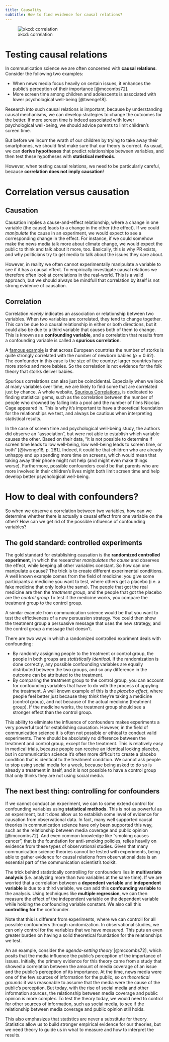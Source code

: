 ```yaml
---
title: Causality
subtitle: How to find evidence for causal relations?
---
```



![xkcd: correlation](https://imgs.xkcd.com/comics/correlation.png)


# Testing causal relations

In communication science we are often concerned with **causal relations**. 
Consider the following two examples:

- When news media focus heavily on certain issues, it enhances the public's perception of their importance [@mccombs72].
- More screen time among children and adolescents is associated with lower psychological well-being [@twenge18].

Research into such causal relations is important, because by understanding causal mechanisms, we can develop strategies to change the outcomes for the better.
If more screen time is indeed associated with lower psychological well-being, we should advice parents to limit children's screen time.

But before we incurr the wrath of our children by trying to take away their smartphones, we should first make sure that our theory is correct.
As usual, we can **derive hypotheses** that predict relationships between variables, and then test these hypotheses with **statistical methods**.

However, when testing causal relations, we need to be particularly careful, because **correlation does not imply causation**!


# Correlation versus causation

## Causation 

Causation implies a cause-and-effect relationship, where a change in one variable (the cause) leads to a change in the other (the effect). 
If we could *manipulate* the cause in an experiment, we would expect to see a corresponding change in the effect.
For instance, if we could somehow make the news media talk more about climate change, we would expect the public to think and talk about it more, too. 
Basically, this is why PR exists, and why politicians try to get media to talk about the issues they care about.

However, in reality we often cannot experimentally manipulate a variable to see if it has a causal effect.
To empirically investigate causal relations we therefore often look at correlations in the real-world. 
This is a valid approach, but we should always be mindfull that correlation by itself is not strong evidence of causation.


## Correlation

Correlation *merely* indicates an association or relationship between two variables.
When two variables are correlated, they tend to change together.
This can be due to a causal relationship in either or both directions, but it could also be due to a third variable that causes both of them to change.
This is known as a **confounding variable**, and a correlation that results from a confounding variable is called a **spurious correlation**.

::: {.callout-note title="Famous spurious correlations" collapse="true"}
A [famous example](http://www.brixtonhealth.com/storksBabies.pdf) is that across European countries the number of storks is quite strongly correlated with the number of newborn babies ($\rho = 0.62$). The confounder in this case is the size of the country: larger countries have more storks and more babies. So the correlation is not evidence for the folk theory that storks deliver babies.

Spurious correlations can also just be coincidental. 
Especially when we look at many variables over time, we are likely to find some that are correlated just by chance. 
A whole website, [Spurious Correlations](https://www.tylervigen.com/spurious-correlations), is dedicated to finding statistical gems, such as the correlation between the number of people who drowned by falling into a pool and the number of films Nicolas Cage appeared in.
This is why it's important to have a theoretical foundation for the relationships we test, and always be cautious when interpreting statistical results.
:::


In the case of screen time and psychological well-being study, the authors did observe an "association", but were not able to establish which variable causes the other.
Based on their data, "it is not possible to determine if screen time leads to low well-being, low well-being leads to screen time, or both" [@twenge18, p. 281].
Indeed, it could be that children who are already unhappy end up spending more time on screens, which would mean that taking away their phone might not help (and might even make things worse).
Furthermore, possible confounders could be that parents who are more involved in their children's lives might both limit screen time and help develop better psychological well-being.

# How to deal with confounders?

So when we observe a correlation between two variables, how can we determine whether there is actually a causal effect from one variable on the other?
How can we get rid of the possible influence of confounding variables?

## The gold standard: controlled experiments

The gold standard for establishing causation is the **randomized controlled experiment**, in which the researcher *manipulates the cause* and observes the effect, while keeping all other variables constant.
So how can one manipulate a cause?
The trick is to create different experimental conditions.
A well known example comes from the field of medicine: you give some participants a medicine you want to test, where others get a placebo (i.e. a fake medicine that only looks the same).
The people that got the real medicine are then the *treatment group*, and the people that got the placebo are the *control group*
To test if the medicine works, you compare the treatment group to the control group.

A similar example from communication science would be that you want to test the effictiveness of a new persuasion strategy.
You could then show the treatment group a persuasive message that uses the new strategy, and the control group a message that doesn't. 

There are two ways in which a randomized controlled expriment deals with confounding:

* By randomly assigning people to the treatment or control group, the people in both groups are *statistically identical*. If the randomization is done correctly, any possible confounding variables are equally distributed between the two groups, and so any difference in the outcome can be attributed to the treatment. 
* By comparing the treatment group to the control group, you can account for confounding variables that have to do with the process of appyling the treatment. A well known example of this is the *placebo effect*, where people feel better just because they *think* they're taking a medicine (control group), and not because of the actual medicine (treatment group). If the medicine works, the treatment group should see a stronger effect than the control group. 

This ability to eliminate the influence of confounders makes experiments a very powerful tool for establishing causation.
However, in the field of communication science it is often not possible or ethical to conduct valid experiments.
There should be absolutely no difference between the treatment and control group, except for the treatment.
This is relatively easy in medical trials, because people can receive an identical looking placebo, but in communication science it's often more difficult to create a placebo condition that is identical to the treatment condition.
We cannot ask people to stop using social media for a week, because being asked to do so is already a treatment in itself, and it is not possible to have a control group that only thinks they are not using social media.


## The next best thing: controlling for confounders

If we cannot conduct an experiment, we can to some extend control for confounding variables using **statistical methods**.
This is not as powerful as an experiment, but it does allow us to establish some level of evidence for causation from observational data.
In fact, many well supported causal theories in communication science have only been supported this way, such as the relationship between media coverage and public opinion [@mccombs72].
And even common knowledge like "smoking causes cancer", that is the foundation for anti-smoking policies, relies heavily on evidence from these types of observational studies.
Given that many communication science theories cannot be tested with experiments, being able to gather evidence for causal relations from observational data is an essential part of the communication scientist's toolkit.

The trick behind statistically controlling for confounders lies in **multivariate analysis** (i.e. analyzing more than two variables at the same time).
If we are worried that a correlation between a **dependent variable** and **independent variable** is due to a third variable, we can add this **confounding variable** to the analysis.
Using techniques like **multiple regression**, we can then measure the effect of the independent variable on the dependent variable while holding the confounding variable constant.
We also call this **controlling for** the confounder.

Note that this is different from experiments, where we can controll for all possible confounders through randomization.
In observational studies, we can only control for the variables that we have measured.
This puts an even greater burden on having a solid theoretical foundation for the relationships we test.

An an example, consider the *agenda-setting theory* [@mccombs72], which posits that the media influence the public's perception of the importance of issues.
Initially, the primary evidence for this theory came from a study that showed a correlation between the amount of media coverage of an issue and the public's perception of its importance.
At the time, news media were one of the few sources of information for the public, so *on theoretical grounds* it was reasonable to assume that the media were the cause of the public's perception.
But today, with the rise of social media and other information sources, the relationship between media coverage and public opinion is more complex.
To test the theory today, we would need to control for other sources of information, such as social media, to see if the relationship between media coverage and public opinion still holds.

This also emphasizes that statistics are never a substitute for theory.
Statistics allow us to build stronger empirical evidence for our theories, but we need theory to guide us in what to measure and how to interpret the results.

